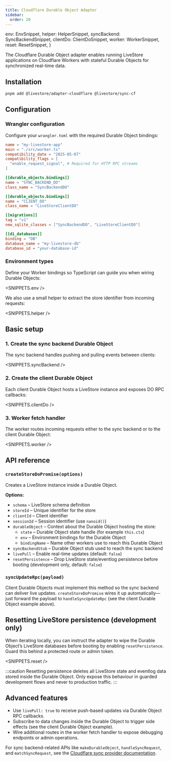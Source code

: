 ```yaml
---
title: Cloudflare Durable Object Adapter
sidebar:
  order: 20
---
```



  env: EnvSnippet,
  helper: HelperSnippet,
  syncBackend: SyncBackendSnippet,
  clientDo: ClientDoSnippet,
  worker: WorkerSnippet,
  reset: ResetSnippet,
}

The Cloudflare Durable Object adapter enables running LiveStore applications on Cloudflare Workers with stateful Durable Objects for synchronized real-time data.

## Installation

```bash
pnpm add @livestore/adapter-cloudflare @livestore/sync-cf
```

## Configuration

### Wrangler configuration

Configure your `wrangler.toml` with the required Durable Object bindings:

```toml
name = "my-livestore-app"
main = "./src/worker.ts"
compatibility_date = "2025-05-07"
compatibility_flags = [
  "enable_request_signal", # Required for HTTP RPC streams
]

[[durable_objects.bindings]]
name = "SYNC_BACKEND_DO"
class_name = "SyncBackendDO"

[[durable_objects.bindings]]
name = "CLIENT_DO"
class_name = "LiveStoreClientDO"

[[migrations]]
tag = "v1"
new_sqlite_classes = ["SyncBackendDO", "LiveStoreClientDO"]

[[d1_databases]]
binding = "DB"
database_name = "my-livestore-db"
database_id = "your-database-id"
```

### Environment types

Define your Worker bindings so TypeScript can guide you when wiring Durable Objects:

<SNIPPETS.env />

We also use a small helper to extract the store identifier from incoming requests:

<SNIPPETS.helper />

## Basic setup

### 1. Create the sync backend Durable Object

The sync backend handles pushing and pulling events between clients:

<SNIPPETS.syncBackend />

### 2. Create the client Durable Object

Each client Durable Object hosts a LiveStore instance and exposes DO RPC callbacks:

<SNIPPETS.clientDo />

### 3. Worker fetch handler

The worker routes incoming requests either to the sync backend or to the client Durable Object:

<SNIPPETS.worker />

## API reference

### `createStoreDoPromise(options)`

Creates a LiveStore instance inside a Durable Object.

**Options:**
- `schema` – LiveStore schema definition
- `storeId` – Unique identifier for the store
- `clientId` – Client identifier
- `sessionId` – Session identifier (use `nanoid()`)
- `durableObject` – Context about the Durable Object hosting the store:
  - `state` – Durable Object state handle (for example `this.ctx`)
  - `env` – Environment bindings for the Durable Object
  - `bindingName` – Name other workers use to reach this Durable Object
- `syncBackendStub` – Durable Object stub used to reach the sync backend
- `livePull` – Enable real-time updates (default: `false`)
- `resetPersistence` – Drop LiveStore state/eventlog persistence before booting (development only, default: `false`)

### `syncUpdateRpc(payload)`

Client Durable Objects must implement this method so the sync backend can deliver live updates. `createStoreDoPromise` wires it up automatically—just forward the payload to `handleSyncUpdateRpc` (see the client Durable Object example above).

## Resetting LiveStore persistence (development only)

When iterating locally, you can instruct the adapter to wipe the Durable Object’s LiveStore databases before booting by enabling `resetPersistence`. Guard this behind a protected route or admin token.

<SNIPPETS.reset />

:::caution
Resetting persistence deletes all LiveStore state and eventlog data stored inside the Durable Object. Only expose this behaviour in guarded development flows and never to production traffic.
:::

## Advanced features

- Use `livePull: true` to receive push-based updates via Durable Object RPC callbacks.
- Subscribe to data changes inside the Durable Object to trigger side effects (see the client Durable Object example).
- Wire additional routes in the worker fetch handler to expose debugging endpoints or admin operations.

For sync backend-related APIs like `makeDurableObject`, `handleSyncRequest`, and `matchSyncRequest`, see the [Cloudflare sync provider documentation](/reference/syncing/sync-provider/cloudflare/).
